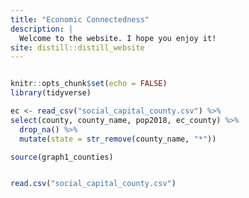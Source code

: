 ```yaml
---
title: "Economic Connectedness"
description: |
  Welcome to the website. I hope you enjoy it!
site: distill::distill_website
---
```

```r

```

```r
knitr::opts_chunk$set(echo = FALSE)
library(tidyverse)
```

```r
ec <- read_csv("social_capital_county.csv") %>% 
select(county, county_name, pop2018, ec_county) %>%  
  drop_na() %>%  
  mutate(state = str_remove(county_name, "*"))
```

```r
source(graph1_counties)
```

```r

```


```r
read.csv("social_capital_county.csv")
```

